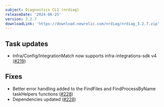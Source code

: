 ```yaml
---
subject: Diagnostics CLI (nrdiag)
releaseDate: '2024-06-25'
version: 3.2.7
downloadLink: 'https://download.newrelic.com/nrdiag/nrdiag_3.2.7.zip'
---
```


## Task updates

- Infra/Config/IntegrationMatch now supports infra-integrations-sdk v4 ([#219](https://github.com/newrelic/newrelic-diagnostics-cli/pull/219))

## Fixes

- Better error handling added to the FindFiles and FindProcessByName taskHelpers functions ([#228](https://github.com/newrelic/newrelic-diagnostics-cli/pull/228))
- Dependencies updated ([#228](https://github.com/newrelic/newrelic-diagnostics-cli/pull/228))
